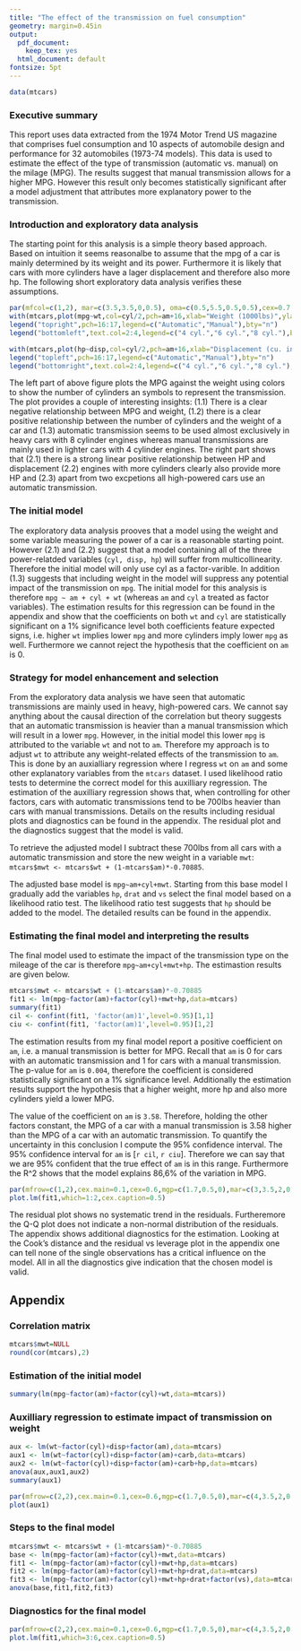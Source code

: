 ```yaml
---
title: "The effect of the transmission on fuel consumption"
geometry: margin=0.45in
output:
  pdf_document:
    keep_tex: yes
  html_document: default
fontsize: 5pt
---
```

```r
data(mtcars)
```
### Executive summary
This report uses data extracted from the 1974 Motor Trend US magazine that comprises  fuel consumption and 10 aspects of automobile design and performance for 32 automobiles (1973-74 models). This data is used to estimate the effect of the type of transmission (automatic vs. manual) on the milage (MPG). The results suggest that manual transmission allows for a higher MPG. However this result only becomes statistically significant after a model adjustment that attributes more explanatory power to the transmission.

### Introduction and exploratory data analysis
The starting point for this analysis is a simple theory based approach. Based on intuition it seems reasonalbe to assume that the mpg of a car is mainly determined by its weight and its power. Furthermore it is likely that cars with more cylinders have a lager displacement and therefore also more hp. The following short exploratory data analysis verifies these assumptions.
```r
par(mfcol=c(1,2), mar=c(3.5,3.5,0,0.5), oma=c(0.5,5.5,0.5,0.5),cex=0.7,mgp=c(1.7,0.5,0))
with(mtcars,plot(mpg~wt,col=cyl/2,pch=am+16,xlab="Weight (1000lbs)",ylab="MPG",main=""))
legend("topright",pch=16:17,legend=c("Automatic","Manual"),bty="n")
legend("bottomleft",text.col=2:4,legend=c("4 cyl.","6 cyl.","8 cyl."),bty="n")

with(mtcars,plot(hp~disp,col=cyl/2,pch=am+16,xlab="Displacement (cu. inch)",ylab="Gross HP",main=""))
legend("topleft",pch=16:17,legend=c("Automatic","Manual"),bty="n")
legend("bottomright",text.col=2:4,legend=c("4 cyl.","6 cyl.","8 cyl."),bty="n")
```
  
  The left part of above figure plots the MPG against the weight using colors to show the number of cylinders an symbols to represent the transmission. The plot provides a couple of interesting insights: (1.1) There is a clear negative relationship between MPG and weight, (1.2) there is a clear positive relationship between the number of cylinders and the weight of a car and (1.3) automatic transmission seems to be used almost exclusively in heavy cars with 8 cylinder engines whereas manual transmissions are mainly used in lighter cars with 4 cylinder engines. The right part shows that (2.1) there is a strong linear positive relationship between HP and displacement (2.2) engines with more cylinders clearly also provide more HP and (2.3) apart from two excpetions all high-powered cars use an automatic transmission.  

### The initial model
The exploratory data analysis prooves that a model using the weight and some variable measuring the power of a car is a reasonable starting point. However (2.1) and (2.2) suggest that a model containing all of the three power-relatded variables (`cyl, disp, hp`) will suffer from multicollinearity. Therefore the initial model will only use cyl as a factor-varible. In addition (1.3) suggests that including weight in the model will suppress any potential impact of the transmission on `mpg`. The initial model for this analysis is therefore `mpg ~ am + cyl + wt` (whereas `am` and `cyl` a treated as factor variables). The estimation results for this regression can be found in the appendix and show that the coefficients on both `wt` and `cyl` are statistically significant on a 1% significance level both coefficients feature expected signs, i.e. higher `wt` implies lower `mpg` and more cylinders imply lower `mpg` as well. Furthermore we cannot reject the hypothesis that the coefficient on `am` is 0.

### Strategy for model enhancement and selection
From the exploratory data analysis we have seen that automatic transmissions are mainly used in heavy, high-powered cars. We cannot say anything about the causal direction of the correlation but theory suggests that an automatic transmission is heavier than a manual transmission which will result in a lower `mpg`. However, in the initial model this lower `mpg` is attributed to the variable `wt` and not to `am`. Therefore my approach is to adjust `wt` to attribute any weight-related effects of the transmission to `am`. This is done by an auxialliary regression where I regress `wt` on `am` and some other explanatory variables from the `mtcars` dataset. I used likelihood ratio tests to determine the correct model for this auxilliary regression. The estimation of the auxilliary regression shows that, when controlling for other factors, cars with automatic transmissions tend to be 700lbs heavier than cars with manual transmissions. Details on the results including residual plots and diagnostics can be found in the appendix. The residual plot and the diagnostics suggest that the model is valid.  

To retrieve the adjusted model I subtract these 700lbs from all cars with a automatic transmission and store the new weight in a variable `mwt`: `mtcars$mwt <- mtcars$wt + (1-mtcars$am)*-0.70885`.  

The adjusted base model is `mpg~am+cyl+mwt`. Starting from this base model I gradually add the variables `hp`, `drat` and `vs` select the final model based on a likelihood ratio test. The likelihood ratio test suggests that `hp` should be added to the model. The detailed results can be found in the appendix.

### Estimating the final model and interpreting the results
The final model used to estimate the impact of the transmission type on the mileage of the car is therefore `mpg~am+cyl+mwt+hp`. The estimastion results are given below.
```r
mtcars$mwt <- mtcars$wt + (1-mtcars$am)*-0.70885
fit1 <- lm(mpg~factor(am)+factor(cyl)+mwt+hp,data=mtcars)
summary(fit1)
cil <- confint(fit1, 'factor(am)1',level=0.95)[1,1]
ciu <- confint(fit1, 'factor(am)1',level=0.95)[1,2]
```
The estimation results from my final model report a positive coefficient on `am`, i.e. a manual transmission is better for MPG. Recall that `am` is 0 for cars with an automatic transmission and 1 for cars with a manual transmission. The p-value for `am` is `0.004`, therefore the coefficient is considered statistically significant on a 1% significance level. Additionally the estimation results support the hypothesis that a higher weight, more hp and also more cylinders yield a lower MPG.   

The value of the coefficient on `am` is `3.58`. Therefore, holding the other factors constant, the MPG of a car with a manual transmission is 3.58 higher than the MPG of a car with an automatic transmission. To quantify the uncertainty in this conclusion I compute the 95% confidence interval. The 95% confidence interval for `am` is [`r cil`, `r ciu`]. Therefore we can say that we are 95% confident that the true effect of `am` is in this range. Furthermore the R^2 shows that the model explains 86,6% of the variation in MPG.  
```r
par(mfrow=c(1,2),cex.main=0.1,cex=0.6,mgp=c(1.7,0.5,0),mar=c(3,3.5,2,0.5),oma=c(0.5,10,0.5,0.5))
plot.lm(fit1,which=1:2,cex.caption=0.5)
```

  The residual plot shows no systematic trend in the residuals. Furtheremore the Q-Q plot does not indicate a non-normal distribution of the residuals. The appendix shows additional diagnostics for the estimation. Looking at the Cook's distance and the residual vs leverage plot in the appendix one can tell none of the single observations has a critical influence on the model. All in all the diagnostics give indication that the chosen model is valid.


## Appendix

### Correlation matrix
```r
mtcars$mwt=NULL
round(cor(mtcars),2)
```

### Estimation of the initial model
```r
summary(lm(mpg~factor(am)+factor(cyl)+wt,data=mtcars))
```

### Auxilliary regression to estimate impact of transmission on weight
```r
aux <- lm(wt~factor(cyl)+disp+factor(am),data=mtcars)
aux1 <- lm(wt~factor(cyl)+disp+factor(am)+carb,data=mtcars)
aux2 <- lm(wt~factor(cyl)+disp+factor(am)+carb+hp,data=mtcars)
anova(aux,aux1,aux2)
summary(aux1)
```
```r
par(mfrow=c(2,2),cex.main=0.1,cex=0.6,mgp=c(1.7,0.5,0),mar=c(4,3.5,2,0.5),oma=c(0.5,10,0.5,0.5))
plot(aux1)
```

### Steps to the final model
```r
mtcars$mwt <- mtcars$wt + (1-mtcars$am)*-0.70885
base <- lm(mpg~factor(am)+factor(cyl)+mwt,data=mtcars)
fit1 <- lm(mpg~factor(am)+factor(cyl)+mwt+hp,data=mtcars)
fit2 <- lm(mpg~factor(am)+factor(cyl)+mwt+hp+drat,data=mtcars)
fit3 <- lm(mpg~factor(am)+factor(cyl)+mwt+hp+drat+factor(vs),data=mtcars)
anova(base,fit1,fit2,fit3)
```
### Diagnostics for the final model
```r
par(mfrow=c(2,2),cex.main=0.1,cex=0.6,mgp=c(1.7,0.5,0),mar=c(4,3.5,2,0.5),oma=c(0.5,10,0.5,0.5))
plot.lm(fit1,which=3:6,cex.caption=0.5)
```